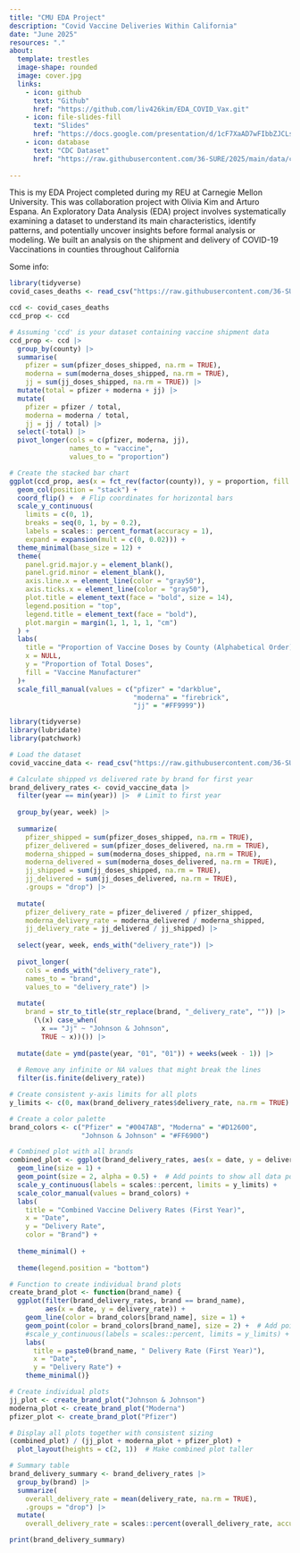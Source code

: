 ```yaml
---
title: "CMU EDA Project"
description: "Covid Vaccine Deliveries Within California"
date: "June 2025"
resources: "."
about: 
  template: trestles
  image-shape: rounded
  image: cover.jpg
  links: 
    - icon: github
      text: "Github"
      href: "https://github.com/liv426kim/EDA_COVID_Vax.git"
    - icon: file-slides-fill
      text: "Slides"
      href: "https://docs.google.com/presentation/d/1cF7XaAD7wFIbbZJCLsyBthlg6e0TBr9GTeJ66G95Ny0/edit?usp=sharing"
    - icon: database
      text: "CDC Dataset"
      href: "https://raw.githubusercontent.com/36-SURE/2025/main/data/covid_california.csv"
      
---
```


This is my EDA Project completed during my REU at Carnegie Mellon University. This was collaboration project with Olivia Kim and Arturo Espana. An Exploratory Data Analysis (EDA) project involves systematically examining a dataset to understand its main characteristics, identify patterns, and potentially uncover insights before formal analysis or modeling. 
We built an analysis on the shipment and delivery of COVID-19 Vaccinations in counties throughout California

Some info:

```r

library(tidyverse)
covid_cases_deaths <- read_csv("https://raw.githubusercontent.com/36-SURE/2025/main/data/covid_california.csv")

ccd <- covid_cases_deaths
ccd_prop <- ccd

# Assuming 'ccd' is your dataset containing vaccine shipment data
ccd_prop <- ccd |>
  group_by(county) |>
  summarise(
    pfizer = sum(pfizer_doses_shipped, na.rm = TRUE),
    moderna = sum(moderna_doses_shipped, na.rm = TRUE),
    jj = sum(jj_doses_shipped, na.rm = TRUE)) |>
  mutate(total = pfizer + moderna + jj) |>
  mutate(
    pfizer = pfizer / total,
    moderna = moderna / total,
    jj = jj / total) |>
  select(-total) |>
  pivot_longer(cols = c(pfizer, moderna, jj),
               names_to = "vaccine",
               values_to = "proportion")

# Create the stacked bar chart
ggplot(ccd_prop, aes(x = fct_rev(factor(county)), y = proportion, fill = vaccine)) +
  geom_col(position = "stack") +
  coord_flip() +  # Flip coordinates for horizontal bars
  scale_y_continuous(
    limits = c(0, 1),
    breaks = seq(0, 1, by = 0.2),
    labels = scales:: percent_format(accuracy = 1),
    expand = expansion(mult = c(0, 0.02))) +
  theme_minimal(base_size = 12) +
  theme(
    panel.grid.major.y = element_blank(),
    panel.grid.minor = element_blank(),
    axis.line.x = element_line(color = "gray50"),
    axis.ticks.x = element_line(color = "gray50"),
    plot.title = element_text(face = "bold", size = 14),
    legend.position = "top",
    legend.title = element_text(face = "bold"),
    plot.margin = margin(1, 1, 1, 1, "cm")
  ) +
  labs(
    title = "Proportion of Vaccine Doses by County (Alphabetical Order)",
    x = NULL,
    y = "Proportion of Total Doses",
    fill = "Vaccine Manufacturer"
  )+
  scale_fill_manual(values = c("pfizer" = "darkblue", 
                               "moderna" = "firebrick", 
                               "jj" = "#FF9999"))
```
```r
library(tidyverse)
library(lubridate)
library(patchwork)

# Load the dataset
covid_vaccine_data <- read_csv("https://raw.githubusercontent.com/36-SURE/2025/main/data/covid_california.csv")

# Calculate shipped vs delivered rate by brand for first year
brand_delivery_rates <- covid_vaccine_data |>
  filter(year == min(year)) |>  # Limit to first year
  
  group_by(year, week) |>
  
  summarize(
    pfizer_shipped = sum(pfizer_doses_shipped, na.rm = TRUE),
    pfizer_delivered = sum(pfizer_doses_delivered, na.rm = TRUE),
    moderna_shipped = sum(moderna_doses_shipped, na.rm = TRUE),
    moderna_delivered = sum(moderna_doses_delivered, na.rm = TRUE),
    jj_shipped = sum(jj_doses_shipped, na.rm = TRUE),
    jj_delivered = sum(jj_doses_delivered, na.rm = TRUE),
    .groups = "drop") |>
  
  mutate(
    pfizer_delivery_rate = pfizer_delivered / pfizer_shipped,
    moderna_delivery_rate = moderna_delivered / moderna_shipped,
    jj_delivery_rate = jj_delivered / jj_shipped) |>
  
  select(year, week, ends_with("delivery_rate")) |>
  
  pivot_longer(
    cols = ends_with("delivery_rate"),
    names_to = "brand",
    values_to = "delivery_rate") |>
  
  mutate(
    brand = str_to_title(str_replace(brand, "_delivery_rate", "")) |>
      (\(x) case_when(
        x == "Jj" ~ "Johnson & Johnson",
        TRUE ~ x))()) |>
  
  mutate(date = ymd(paste(year, "01", "01")) + weeks(week - 1)) |>
  
  # Remove any infinite or NA values that might break the lines
  filter(is.finite(delivery_rate))

# Create consistent y-axis limits for all plots
y_limits <- c(0, max(brand_delivery_rates$delivery_rate, na.rm = TRUE) * 1.05)

# Create a color palette
brand_colors <- c("Pfizer" = "#0047AB", "Moderna" = "#D12600", 
                  "Johnson & Johnson" = "#FF6900")

# Combined plot with all brands
combined_plot <- ggplot(brand_delivery_rates, aes(x = date, y = delivery_rate, color = brand)) +
  geom_line(size = 1) +
  geom_point(size = 2, alpha = 0.5) +  # Add points to show all data points
  scale_y_continuous(labels = scales::percent, limits = y_limits) +
  scale_color_manual(values = brand_colors) +
  labs(
    title = "Combined Vaccine Delivery Rates (First Year)",
    x = "Date",
    y = "Delivery Rate",
    color = "Brand") +
  
  theme_minimal() +
  
  theme(legend.position = "bottom")

# Function to create individual brand plots
create_brand_plot <- function(brand_name) {
  ggplot(filter(brand_delivery_rates, brand == brand_name), 
         aes(x = date, y = delivery_rate)) +
    geom_line(color = brand_colors[brand_name], size = 1) +
    geom_point(color = brand_colors[brand_name], size = 2) +  # Add points
    #scale_y_continuous(labels = scales::percent, limits = y_limits) +
    labs(
      title = paste0(brand_name, " Delivery Rate (First Year)"),
      x = "Date",
      y = "Delivery Rate") +
    theme_minimal()}

# Create individual plots
jj_plot <- create_brand_plot("Johnson & Johnson")
moderna_plot <- create_brand_plot("Moderna")
pfizer_plot <- create_brand_plot("Pfizer")

# Display all plots together with consistent sizing
(combined_plot) / (jj_plot + moderna_plot + pfizer_plot) +
  plot_layout(heights = c(2, 1))  # Make combined plot taller

# Summary table
brand_delivery_summary <- brand_delivery_rates |>
  group_by(brand) |>
  summarize(
    overall_delivery_rate = mean(delivery_rate, na.rm = TRUE),
    .groups = "drop") |>
  mutate(
    overall_delivery_rate = scales::percent(overall_delivery_rate, accuracy = 0.1))

print(brand_delivery_summary)
```